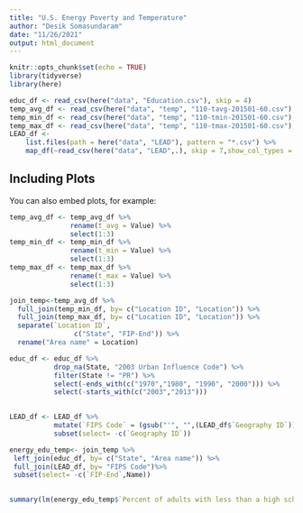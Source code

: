 ```yaml
---
title: "U.S. Energy Poverty and Temperature"
author: "Desik Somasundaram"
date: "11/26/2021"
output: html_document
---
```


```r
knitr::opts_chunk$set(echo = TRUE)
library(tidyverse)
library(here)
```


```r
educ_df <- read_csv(here("data", "Education.csv"), skip = 4)
temp_avg_df <- read_csv(here("data", "temp", "110-tavg-201501-60.csv"), skip = 3,)
temp_min_df <- read_csv(here("data", "temp", "110-tmin-201501-60.csv"), skip = 3,show_col_types = FALSE)
temp_max_df <- read_csv(here("data", "temp", "110-tmax-201501-60.csv"), skip = 3,show_col_types = FALSE)
LEAD_df <-
    list.files(path = here("data", "LEAD"), pattern = "*.csv") %>% 
    map_df(~read_csv(here("data", "LEAD",.), skip = 7,show_col_types = FALSE))
```

## Including Plots

You can also embed plots, for example:

```r
temp_avg_df <- temp_avg_df %>%
               rename(t_avg = Value) %>% 
               select(1:3)
temp_min_df <- temp_min_df %>%
               rename(t_min = Value) %>% 
               select(1:3)
temp_max_df <- temp_max_df %>%
               rename(t_max = Value) %>% 
               select(1:3)
```


```r
join_temp<-temp_avg_df %>% 
  full_join(temp_min_df, by= c("Location ID", "Location")) %>%       
  full_join(temp_max_df, by= c("Location ID", "Location")) %>% 
  separate(`Location ID`, 
                c("State", "FIP-End")) %>% 
  rename("Area name" = Location)

educ_df <- educ_df %>% 
           drop_na(State, "2003 Urban Influence Code") %>% 
           filter(State != "PR") %>% 
           select(-ends_with(c("1970","1980", "1990", "2000"))) %>% 
           select(-starts_with(c("2003","2013")))
  


```

```r

LEAD_df <- LEAD_df %>% 
           mutate(`FIPS Code` = (gsub("'", "",(LEAD_df$`Geography ID`)))) %>% 
           subset(select= -c(`Geography ID`))

energy_edu_temp<- join_temp %>% 
 left_join(educ_df, by= c("State", "Area name")) %>% 
 full_join(LEAD_df, by= "FIPS Code")%>% 
 subset(select= -c(`FIP-End`,Name)) 
 
```

```r
summary(lm(energy_edu_temp$`Percent of adults with less than a high school diploma, 2015-19` ~ energy_edu_temp$`Avg. Energy Burden (% income)`))
```



